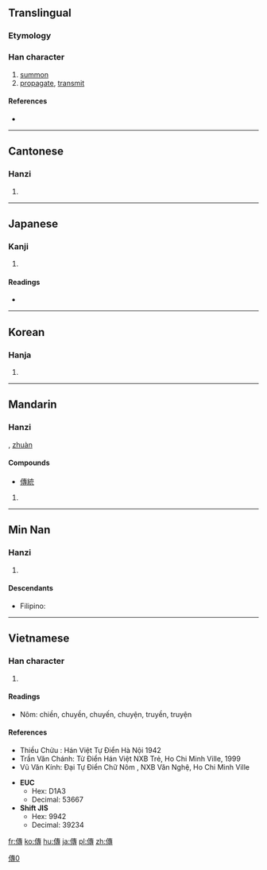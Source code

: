{{also|传|伝}}
==Translingual==

===Etymology===
{{Han compound|人|專|c1=s|c2=p|t1=man|ls=psc}}

[[Category:CJKV characters simplified differently in Japan and China|傳0]]

===Han character===
{{Han char|rn=9|rad=人|as=11|sn=13|four=2524<sub>3</sub>|canj=人十戈戈 (OJII)}}

# [[summon]]
# [[propagate]], [[transmit]]

====References====
* {{Han ref|kx=0114.230|dkj=01019|dj=0243.020|hdz=10208.090|uh=50B3|ud=20659|bh=B6C7|bd=46791}}

----

==Cantonese==

===Hanzi===
{{yue-hanzi|jyut=|y=chyun4|sim=传}}

# {{defn|Cantonese|sort=人11}}

----

==Japanese==

===Kanji===
{{ja-kanji|grade=|rs=人11}}

# {{defn|Japanese|sort=人11}}

====Readings====
* {{ja-readings|on=[[でん]] (den), [[てん]] (ten)|kun=[[つたえる]] (tsutaeru)}}

----

==Korean==

===Hanja===
{{ko-hanja|hangeul=전|rv=jeon|mr=chŏn}}

# {{defn|Korean|sort=人11}}

----

==Mandarin==

===Hanzi===
{{cmn-hanzi|sim=传|pin=[[chuán]] ([[chuan2]])|wg=ch'uan<sup>2</sup>}}, [[zhuàn]]

====Compounds====
* [[傳統]]
# {{defn|Mandarin|sort=人11}}

----

==Min Nan==

===Hanzi===
{{nan-hanzi}}

# {{defn|Min Nan}}

====Descendants====
* {{context|Hokkien dialect}} Filipino: {{l|fil|Po}}

----

==Vietnamese==

===Han character===
{{vi-hantu|truyền, truyện|rs=人11}}

# {{defn|Vietnamese|sort=人11}}

====Readings====
* Nôm: chiền, chuyền, chuyến, chuyện, truyền, truyện

====References====
* Thiều Chửu : Hán Việt Tự Điển  Hà Nội 1942
* Trần Văn Chánh: Từ Điển Hán Việt NXB Trẻ, Ho Chi Minh Ville, 1999
* Vũ Văn Kính: Đại Tự Điển Chữ Nôm , NXB Văn Nghệ, Ho Chi Minh Ville

* '''EUC'''
** Hex: D1A3
** Decimal: 53667
* '''Shift JIS'''
** Hex: 9942
** Decimal: 39234

[[fr:傳]]
[[ko:傳]]
[[hu:傳]]
[[ja:傳]]
[[pl:傳]]
[[zh:傳]]